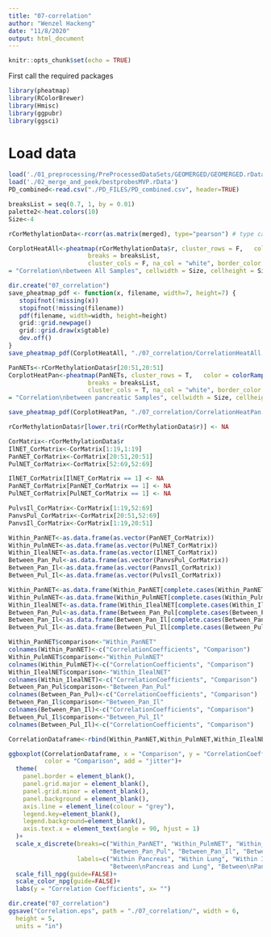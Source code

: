 ```yaml
---
title: "07-correlation"
author: "Wenzel Hackeng"
date: "11/8/2020"
output: html_document
---
```


```r
knitr::opts_chunk$set(echo = TRUE)
```

First call the required packages 
```r
library(pheatmap)
library(RColorBrewer)
library(Hmisc)
library(ggpubr)
library(ggsci)
```

# Load data
```r
load('./01_preprocessing/PreProcessedDataSets/GEOMERGED/GEOMERGED.rData')
load('./02_merge_and_peek/bestprobesMVP.rData')
PD_combined<-read.csv("./PD_FILES/PD_combined.csv", header=TRUE)
```

```r
breaksList = seq(0.7, 1, by = 0.01)
palette2<-heat.colors(10)
Size<-4
```

```r
rCorMethylationData<-rcorr(as.matrix(merged), type="pearson") # type can be pearson or spearman

CorplotHeatAll<-pheatmap(rCorMethylationData$r, cluster_rows = F,   color = colorRampPalette(rev(brewer.pal(n = 7, name = "RdYlBu")))(length(breaksList)),
                      breaks = breaksList,
                      cluster_cols = F, na_col = "white", border_color = NA, show_colnames = T, main
= "Correlation\nbetween All Samples", cellwidth = Size, cellheight = Size, fontsize = Size)

dir.create("07_correlation")
save_pheatmap_pdf <- function(x, filename, width=7, height=7) {
   stopifnot(!missing(x))
   stopifnot(!missing(filename))
   pdf(filename, width=width, height=height)
   grid::grid.newpage()
   grid::grid.draw(x$gtable)
   dev.off()
}
save_pheatmap_pdf(CorplotHeatAll, "./07_correlation/CorrelationHeatAll.pdf")

PanNETs<-rCorMethylationData$r[20:51,20:51]
CorplotHeatPan<-pheatmap(PanNETs, cluster_rows = T,   color = colorRampPalette(rev(brewer.pal(n = 7, name = "RdYlBu")))(length(breaksList)),
                      breaks = breaksList,
                      cluster_cols = T, na_col = "white", border_color = NA, show_colnames = T, main
= "Correlation\nbetween pancreatic Samples", cellwidth = Size, cellheight = Size, fontsize = Size)

save_pheatmap_pdf(CorplotHeatPan, "./07_correlation/CorrelationHeatPan.pdf")

rCorMethylationData$r[lower.tri(rCorMethylationData$r)] <- NA

```

```r
CorMatrix<-rCorMethylationData$r
IlNET_CorMatrix<-CorMatrix[1:19,1:19]
PanNET_CorMatrix<-CorMatrix[20:51,20:51] 
PulNET_CorMatrix<-CorMatrix[52:69,52:69]

IlNET_CorMatrix[IlNET_CorMatrix == 1] <- NA
PanNET_CorMatrix[PanNET_CorMatrix == 1] <- NA
PulNET_CorMatrix[PulNET_CorMatrix == 1] <- NA

PulvsIl_CorMatrix<-CorMatrix[1:19,52:69]
PanvsPul_CorMatrix<-CorMatrix[20:51,52:69]
PanvsIl_CorMatrix<-CorMatrix[1:19,20:51]

```

```r
Within_PanNET<-as.data.frame(as.vector(PanNET_CorMatrix))
Within_PulmNET<-as.data.frame(as.vector(PulNET_CorMatrix))
Within_IlealNET<-as.data.frame(as.vector(IlNET_CorMatrix))
Between_Pan_Pul<-as.data.frame(as.vector(PanvsPul_CorMatrix))
Between_Pan_Il<-as.data.frame(as.vector(PanvsIl_CorMatrix))
Between_Pul_Il<-as.data.frame(as.vector(PulvsIl_CorMatrix))

Within_PanNET<-as.data.frame(Within_PanNET[complete.cases(Within_PanNET), ])
Within_PulmNET<-as.data.frame(Within_PulmNET[complete.cases(Within_PulmNET), ])
Within_IlealNET<-as.data.frame(Within_IlealNET[complete.cases(Within_IlealNET), ])
Between_Pan_Pul<-as.data.frame(Between_Pan_Pul[complete.cases(Between_Pan_Pul), ])
Between_Pan_Il<-as.data.frame(Between_Pan_Il[complete.cases(Between_Pan_Il), ])
Between_Pul_Il<-as.data.frame(Between_Pul_Il[complete.cases(Between_Pul_Il), ])

Within_PanNET$comparison<-"Within_PanNET"
colnames(Within_PanNET)<-c("CorrelationCoefficients", "Comparison")
Within_PulmNET$comparison<-"Within_PulmNET"
colnames(Within_PulmNET)<-c("CorrelationCoefficients", "Comparison")
Within_IlealNET$comparison<-"Within_IlealNET"
colnames(Within_IlealNET)<-c("CorrelationCoefficients", "Comparison")
Between_Pan_Pul$comparison<-"Between_Pan_Pul"
colnames(Between_Pan_Pul)<-c("CorrelationCoefficients", "Comparison")
Between_Pan_Il$comparison<-"Between_Pan_Il"
colnames(Between_Pan_Il)<-c("CorrelationCoefficients", "Comparison")
Between_Pul_Il$comparison<-"Between_Pul_Il"
colnames(Between_Pul_Il)<-c("CorrelationCoefficients", "Comparison")

CorrelationDataframe<-rbind(Within_PanNET,Within_PulmNET,Within_IlealNET,Between_Pan_Pul,Between_Pan_Il,Between_Pul_Il)

ggboxplot(CorrelationDataframe, x = "Comparison", y = "CorrelationCoefficients",
          color = "Comparison", add = "jitter")+
  theme(
    panel.border = element_blank(),  
    panel.grid.major = element_blank(),
    panel.grid.minor = element_blank(),
    panel.background = element_blank(),
    axis.line = element_line(colour = "grey"),
    legend.key=element_blank(),
    legend.background=element_blank(),
    axis.text.x = element_text(angle = 90, hjust = 1)
  )+
  scale_x_discrete(breaks=c("Within_PanNET", "Within_PulmNET", "Within_IlealNET",
                            "Between_Pan_Pul", "Between_Pan_Il", "Between_Pul_Il"),
                   labels=c("Within Pancreas", "Within Lung", "Within Ileum",
                            "Between\nPancreas and Lung", "Between\nPancreas and Ileum", "Between\nLung and Ileum"))+
  scale_fill_npg(guide=FALSE)+
  scale_color_npg(guide=FALSE)+
  labs(y = "Correlation Coefficients", x= "")

dir.create("07_correlation")
ggsave("Correlation.eps", path = "./07_correlation/", width = 6,
  height = 5,
  units = "in")


```

